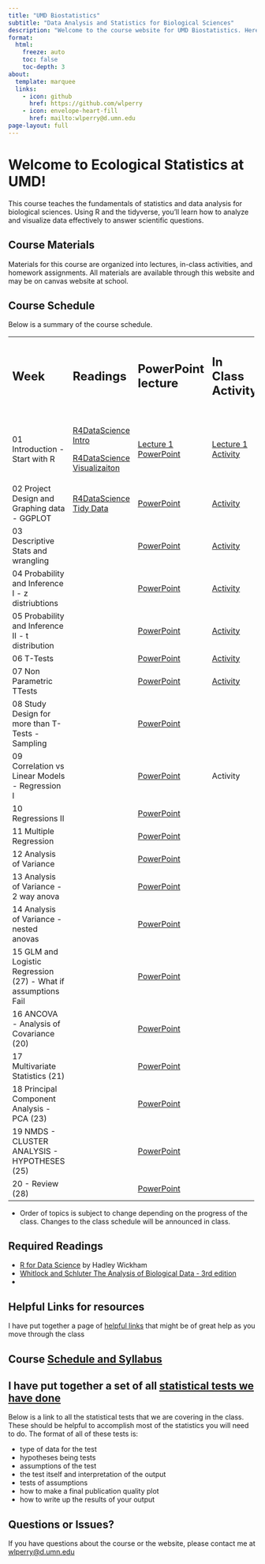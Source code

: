 ```yaml
---
title: "UMD Biostatistics"
subtitle: "Data Analysis and Statistics for Biological Sciences"
description: "Welcome to the course website for UMD Biostatistics. Here you'll find the syllabus, schedule, lecture materials, activities, and assignments."
format: 
  html:
    freeze: auto
    toc: false
    toc-depth: 3
about:
  template: marquee
  links:
    - icon: github
      href: https://github.com/wlperry
    - icon: envelope-heart-fill
      href: mailto:wlperry@d.umn.edu
page-layout: full
---
```


# Welcome to Ecological Statistics at UMD!

This course teaches the fundamentals of statistics and data analysis for biological sciences. Using R and the tidyverse, you'll learn how to analyze and visualize data effectively to answer scientific questions.

## Course Materials

Materials for this course are organized into lectures, in-class activities, and homework assignments. All materials are available through this website and may be on canvas website at school.

## Course Schedule

Below is a summary of the course schedule.

+----------------------------------------------------------------+---------------------------------------------------------------------------+--------------------------------------------------------------------------+--------------------------------------------------------------------+----------------------------------------------------------------+
| ## **Week**                                                    | ## **Readings**                                                           | ## **PowerPoint lecture**                                                | ## **In Class Activity**                                           | ## **Homework**                                                |
|                                                                |                                                                           |                                                                          |                                                                    |                                                                |
| ##                                                             | ##                                                                        | ##                                                                       | ##                                                                 | ##                                                             |
+----------------------------------------------------------------+---------------------------------------------------------------------------+--------------------------------------------------------------------------+--------------------------------------------------------------------+----------------------------------------------------------------+
| 01 Introduction - Start with R                                 | [R4DataScience Intro](https://r4ds.hadley.nz/intro.html)                  | [Lecture 1 PowerPoint](lectures/lecture_01/01_01_lecture_powerpoint.qmd) | [Lecture 1 Activity](lectures/lecture_01/01_02_class_activity.qmd) | [Week 1 Homework](lectures/lecture_01/01_03_take_homework.qmd) |
|                                                                |                                                                           |                                                                          |                                                                    |                                                                |
|                                                                | [R4DataScience Visualizaiton](https://r4ds.hadley.nz/data-visualize.html) |                                                                          |                                                                    |                                                                |
+----------------------------------------------------------------+---------------------------------------------------------------------------+--------------------------------------------------------------------------+--------------------------------------------------------------------+----------------------------------------------------------------+
| 02 Project Design and Graphing data - GGPLOT                   | [R4DataScience Tidy Data](https://r4ds.hadley.nz/data-tidy.html)          | [PowerPoint](lectures/lecture_02/02_01_lecture_powerpoint.qmd)           | [Activity](lectures/lecture_02/02_02_class_activity.qmd)           |                                                                |
+----------------------------------------------------------------+---------------------------------------------------------------------------+--------------------------------------------------------------------------+--------------------------------------------------------------------+----------------------------------------------------------------+
| 03 Descriptive Stats and wrangling                             |                                                                           | [PowerPoint](lectures/lecture_03/03_01_lecture_powerpoint.qmd)           | [Activity](lectures/lecture_03/03_02_class_activity.qmd)           | [Week 2 Homework](lectures/lecture_03/03_03_homework.qmd)      |
+----------------------------------------------------------------+---------------------------------------------------------------------------+--------------------------------------------------------------------------+--------------------------------------------------------------------+----------------------------------------------------------------+
| 04 Probability and Inference I - z distriubtions               |                                                                           | [PowerPoint](lectures/lecture_04/04_01_lecture_powerpoint.qmd)           | [Activity](lectures/lecture_04/04_02_class_activity.qmd)           |                                                                |
+----------------------------------------------------------------+---------------------------------------------------------------------------+--------------------------------------------------------------------------+--------------------------------------------------------------------+----------------------------------------------------------------+
| 05 Probability and Inference II - t distribution               |                                                                           | [PowerPoint](lectures/lecture_05/05_01_lecture_powerpoint.qmd)           | [Activity](lectures/lecture_05/05_02_class_activity.qmd)           | [Week 3 Homework](lectures/lecture_05/05_03_homework.qmd)      |
+----------------------------------------------------------------+---------------------------------------------------------------------------+--------------------------------------------------------------------------+--------------------------------------------------------------------+----------------------------------------------------------------+
| 06 T-Tests                                                     |                                                                           | [PowerPoint](lectures/lecture_06/06_01_lecture_powerpoint.qmd)           | [Activity](lectures/lecture_06/06_02_class_activity.qmd)           |                                                                |
+----------------------------------------------------------------+---------------------------------------------------------------------------+--------------------------------------------------------------------------+--------------------------------------------------------------------+----------------------------------------------------------------+
| 07 Non Parametric TTests                                       |                                                                           | [PowerPoint](lectures/lecture_07/07_01_lecture_powerpoint.qmd)           | [Activity](lectures/lecture_07/07_02_class_activity.qmd)           | Week 5 Homework                                                |
+----------------------------------------------------------------+---------------------------------------------------------------------------+--------------------------------------------------------------------------+--------------------------------------------------------------------+----------------------------------------------------------------+
| 08 Study Design for more than T-Tests - Sampling               |                                                                           | [PowerPoint](lectures/lecture_08/08_01_lecture_powerpoint.qmd)           |                                                                    |                                                                |
+----------------------------------------------------------------+---------------------------------------------------------------------------+--------------------------------------------------------------------------+--------------------------------------------------------------------+----------------------------------------------------------------+
| 09 Correlation vs Linear Models - Regression I                 |                                                                           | [PowerPoint](lectures/lecture_09/09_01_lecture_powerpoint.qmd)           | Activity                                                           |                                                                |
+----------------------------------------------------------------+---------------------------------------------------------------------------+--------------------------------------------------------------------------+--------------------------------------------------------------------+----------------------------------------------------------------+
| 10 Regressions II                                              |                                                                           | [PowerPoint](lectures/lecture_10/10_01_lecture_powerpoint.qmd)           |                                                                    |                                                                |
+----------------------------------------------------------------+---------------------------------------------------------------------------+--------------------------------------------------------------------------+--------------------------------------------------------------------+----------------------------------------------------------------+
| 11 Multiple Regression                                         |                                                                           | [PowerPoint](lectures/lecture_11/11_01_lecture_powerpoint.qmd)           |                                                                    |                                                                |
+----------------------------------------------------------------+---------------------------------------------------------------------------+--------------------------------------------------------------------------+--------------------------------------------------------------------+----------------------------------------------------------------+
| 12 Analysis of Variance                                        |                                                                           | [PowerPoint](lectures/lecture_12/12_01_lecture_powerpoint.qmd)           |                                                                    |                                                                |
+----------------------------------------------------------------+---------------------------------------------------------------------------+--------------------------------------------------------------------------+--------------------------------------------------------------------+----------------------------------------------------------------+
| 13 Analysis of Variance - 2 way anova                          |                                                                           | [PowerPoint](lectures/lecture_13/13_01_lecture_powerpoint.qmd)           |                                                                    |                                                                |
+----------------------------------------------------------------+---------------------------------------------------------------------------+--------------------------------------------------------------------------+--------------------------------------------------------------------+----------------------------------------------------------------+
| 14 Analysis of Variance - nested anovas                        |                                                                           | [PowerPoint](lectures/lecture_14/14_01_lecture_powerpoint.qmd)           |                                                                    |                                                                |
+----------------------------------------------------------------+---------------------------------------------------------------------------+--------------------------------------------------------------------------+--------------------------------------------------------------------+----------------------------------------------------------------+
| 15 GLM and Logistic Regression (27) - What if assumptions Fail |                                                                           | [PowerPoint](lectures/lecture_15/15_01_lecture_powerpoint.qmd)           |                                                                    |                                                                |
+----------------------------------------------------------------+---------------------------------------------------------------------------+--------------------------------------------------------------------------+--------------------------------------------------------------------+----------------------------------------------------------------+
| 16 ANCOVA - Analysis of Covariance (20)                        |                                                                           | [PowerPoint](lectures/lecture_16/16_01_lecture_powerpoint.qmd)           |                                                                    |                                                                |
+----------------------------------------------------------------+---------------------------------------------------------------------------+--------------------------------------------------------------------------+--------------------------------------------------------------------+----------------------------------------------------------------+
| 17 Multivariate Statistics (21)                                |                                                                           | [PowerPoint](lectures/lecture_17/17_01_lecture_powerpoint.qmd)           |                                                                    |                                                                |
+----------------------------------------------------------------+---------------------------------------------------------------------------+--------------------------------------------------------------------------+--------------------------------------------------------------------+----------------------------------------------------------------+
| 18 Principal Component Analysis - PCA (23)                     |                                                                           | [PowerPoint](lectures/lecture_18/18_01_lecture_powerpoint.qmd)           |                                                                    |                                                                |
+----------------------------------------------------------------+---------------------------------------------------------------------------+--------------------------------------------------------------------------+--------------------------------------------------------------------+----------------------------------------------------------------+
| 19 NMDS - CLUSTER ANALYSIS - HYPOTHESES (25)                   |                                                                           | [PowerPoint](lectures/lecture_19/19_01_lecture_powerpoint.qmd)           |                                                                    |                                                                |
+----------------------------------------------------------------+---------------------------------------------------------------------------+--------------------------------------------------------------------------+--------------------------------------------------------------------+----------------------------------------------------------------+
| 20 - Review (28)                                               |                                                                           | [PowerPoint](lectures/lecture_20/20_01_lecture_powerpoint.qmd)           |                                                                    |                                                                |
+----------------------------------------------------------------+---------------------------------------------------------------------------+--------------------------------------------------------------------------+--------------------------------------------------------------------+----------------------------------------------------------------+

-   Order of topics is subject to change depending on the progress of the class. Changes to the class schedule will be announced in class.

## Required Readings

-   [R for Data Science](https://r4ds.hadley.nz/) by Hadley Wickham
-   [Whitlock and Schluter The Analysis of Biological Data - 3rd edition](https://store.macmillanlearning.com/us/product/The-Analysis-of-Biological-Data/p/131922623X?srsltid=AfmBOoqRmMWAOsajlUfAZPt1_UGqjmpPzMg-XAgjFhp5oP3mFNKUCw-w)
-   

## Helpful Links for resources

I have put together a page of [helpful links](links.qmd) that might be of great help as you move through the class

## Course [Schedule and Syllabus](syllabus.qmd)

## I have put together a set of all [statistical tests we have done](test_overviews/stats_tests_index.qmd)

Below is a link to all the statistical tests that we are covering in the class. These should be helpful to accomplish most of the statistics you will need to do. The format of all of these tests is:

-   type of data for the test
-   hypotheses being tests
-   assumptions of the test
-   the test itself and interpretation of the output
-   tests of assumptions
-   how to make a final publication quality plot
-   how to write up the results of your output

## Questions or Issues?

If you have questions about the course or the website, please contact me at [wlperry\@d.umn.edu](mailto:wlperry@d.umn.edu)
